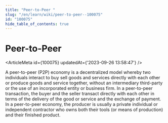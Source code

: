 ```yaml
---
title: "Peer-to-Peer "
slug: "/en/learn/wiki/peer-to-peer--100075"
id: "100075"
hide_table_of_contents: true
---
```



# Peer-to-Peer 

<ArticleMeta id={100075} updatedAt={'2023-09-26 13:58:47'} />
<div className='border-solid border-b border-t-0 my-4 border-[var(--ifm-color-gray-300)]' />

A peer-to-peer (P2P) economy is a decentralized model whereby two individuals interact to buy sell goods and services directly with each other or produce goods and service together, without an intermediary third-party or the use of an incorporated entity or business firm. In a peer-to-peer transaction, the buyer and the seller transact directly with each other in terms of the delivery of the good or service and the exchange of payment. In a peer-to-peer economy, the producer is usually a private individual or independent contractor who owns both their tools (or means of production) and their finished product.
